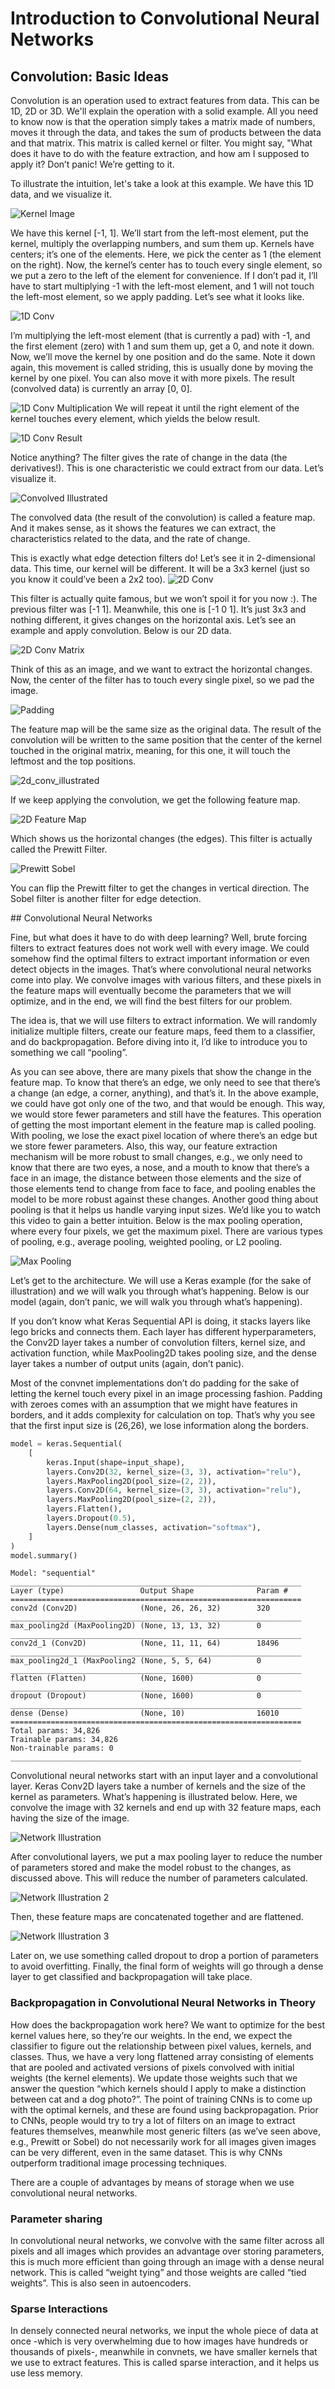 # Introduction to Convolutional Neural Networks

## Convolution: Basic Ideas

Convolution is an operation used to extract features from data. This can be 1D, 2D or 3D. We'll  explain the operation with a solid example. All you need to know now is that the operation simply takes a matrix made of numbers, moves it through the data, and takes the sum of products between the data and that matrix. This matrix is called kernel or filter. You might say, "What does it have to do with the feature extraction, and how am I supposed to apply it?
Don’t panic! We’re getting to it.

To illustrate the intuition, let's take a look at this example. We have this 1D data, and we visualize it.

![Kernel Image](https://huggingface.co/datasets/hf-vision/course-assets/resolve/main/CNNs/kernel_image.png)

We have this kernel [-1, 1]. We’ll start from the left-most element, put the kernel, multiply the overlapping numbers, and sum them up. Kernels have centers; it’s one of the elements. Here, we pick the center as 1 (the element on the right). Now, the kernel’s center has to touch every single element, so we put a zero to the left of the element for convenience. If I don’t pad it, I’ll have to start multiplying -1 with the left-most element, and 1 will not touch the left-most element, so we apply padding. Let’s see what it looks like.

![1D Conv](https://huggingface.co/datasets/hf-vision/course-assets/resolve/main/CNNs/1d_conv.jpg)

I’m multiplying the left-most element (that is currently a pad) with -1, and the first element (zero) with 1 and sum them up, get a 0, and note it down. Now, we’ll move the kernel by one position and do the same. Note it down again, this movement is called striding, this is usually done by moving the kernel by one pixel. You can also move it with more pixels. The result (convolved data) is currently an array [0, 0].

![1D Conv Multiplication](https://huggingface.co/datasets/hf-vision/course-assets/resolve/main/CNNs/1d_conv_multiplication.png)
We will repeat it until the right element of the kernel touches every element, which yields the below result.

![1D Conv Result](https://huggingface.co/datasets/hf-vision/course-assets/resolve/main/CNNs/1d_conv_result.png)

Notice anything? The filter gives the rate of change in the data (the derivatives!). This is one characteristic we could extract from our data. Let’s visualize it.

![Convolved Illustrated](https://huggingface.co/datasets/hf-vision/course-assets/resolve/main/CNNs/convolved_illustrated.png)

The convolved data (the result of the convolution) is called a feature map. And it makes sense, as it shows the features we can extract, the characteristics related to the data, and the rate of change.

This is exactly what edge detection filters do! Let’s see it in 2-dimensional data. This time, our kernel will be different. It will be a 3x3 kernel (just so you know it could’ve been a 2x2 too).
![2D Conv ](https://huggingface.co/datasets/hf-vision/course-assets/resolve/main/CNNs/2d_conv.png)

This filter is actually quite famous, but we won’t spoil it for you now :). The previous filter was [-1 1]. Meanwhile, this one is [-1 0 1]. It’s just 3x3 and nothing different, it gives changes on the horizontal axis. Let’s see an example and apply convolution. Below is our 2D data.

![2D Conv Matrix](https://huggingface.co/datasets/hf-vision/course-assets/resolve/main/CNNs/2d_conv_matrix.png)

Think of this as an image, and we want to extract the horizontal changes. Now, the center of the filter has to touch every single pixel, so we pad the image.

![Padding](https://huggingface.co/datasets/hf-vision/course-assets/resolve/main/CNNs/padding.png)

The feature map will be the same size as the original data. The result of the convolution will be written to the same position that the center of the kernel touched in the original matrix, meaning, for this one, it will touch the leftmost and the top positions.

![2d_conv_illustrated](https://huggingface.co/datasets/hf-vision/course-assets/resolve/main/CNNs/2d_conv_illustrated.png)

If we keep applying the convolution, we get the following feature map.

![2D Feature Map](https://huggingface.co/datasets/hf-vision/course-assets/resolve/main/CNNs/2d_feature_map.png)

Which shows us the horizontal changes (the edges). This filter is actually called the Prewitt Filter.

![Prewitt Sobel](https://huggingface.co/datasets/hf-vision/course-assets/resolve/main/CNNs/prewitt_sobel.png)

You can flip the Prewitt filter to get the changes in vertical direction. The Sobel filter is another filter for edge detection.

## Convolutional Neural Networks

Fine, but what does it have to do with deep learning? Well, brute forcing filters to extract features does not work well with every image. We could somehow find the optimal filters to extract important information or even detect objects in the images. That’s where convolutional neural networks come into play. We convolve images with various filters, and these pixels in the feature maps will eventually become the parameters that we will optimize, and in the end, we will find the best filters for our problem.

The idea is, that we will use filters to extract information. We will randomly initialize multiple filters, create our feature maps, feed them to a classifier, and do backpropagation. Before diving into it, I’d like to introduce you to something we call “pooling”.

As you can see above, there are many pixels that show the change in the feature map. To know that there’s an edge, we only need to see that there’s a change (an edge, a corner, anything), and that’s it. In the above example, we could have got only one of the two, and that would be enough. This way, we would store fewer parameters and still have the features. This operation of getting the most important element in the feature map is called pooling. With pooling, we lose the exact pixel location of where there’s an edge but we store fewer parameters. Also, this way, our feature extraction mechanism will be more robust to small changes, e.g., we only need to know that there are two eyes, a nose, and a mouth to know that there’s a face in an image, the distance between those elements and the size of those elements tend to change from face to face, and pooling enables the model to be more robust against these changes. Another good thing about pooling is that it helps us handle varying input sizes. We’d like you to watch this video to gain a better intuition. Below is the max pooling operation, where every four pixels, we get the maximum pixel. There are various types of pooling, e.g., average pooling, weighted pooling, or L2 pooling.

![Max Pooling](https://huggingface.co/datasets/hf-vision/course-assets/resolve/main/CNNs/max_pooling.png)

Let’s get to the architecture. We will use a Keras example (for the sake of illustration) and we will walk you through what’s happening. Below is our model (again, don’t panic, we will walk you through what’s happening).

If you don’t know what Keras Sequential API is doing, it stacks layers like lego bricks and connects them. Each layer has different hyperparameters, the Conv2D layer takes a number of convolution filters, kernel size, and activation function, while MaxPooling2D takes pooling size, and the dense layer takes a number of output units (again, don’t panic).

Most of the convnet implementations don’t do padding for the sake of letting the kernel touch every pixel in an image processing fashion. Padding with zeroes comes with an assumption that we might have features in borders, and it adds complexity for calculation on top. That’s why you see that the first input size is (26,26), we lose information along the borders.

```python
model = keras.Sequential(
    [
        keras.Input(shape=input_shape),
        layers.Conv2D(32, kernel_size=(3, 3), activation="relu"),
        layers.MaxPooling2D(pool_size=(2, 2)),
        layers.Conv2D(64, kernel_size=(3, 3), activation="relu"),
        layers.MaxPooling2D(pool_size=(2, 2)),
        layers.Flatten(),
        layers.Dropout(0.5),
        layers.Dense(num_classes, activation="softmax"),
    ]
)
model.summary()
```
```
Model: "sequential"
_________________________________________________________________
Layer (type)                 Output Shape              Param #   
=================================================================
conv2d (Conv2D)              (None, 26, 26, 32)        320       
_________________________________________________________________
max_pooling2d (MaxPooling2D) (None, 13, 13, 32)        0         
_________________________________________________________________
conv2d_1 (Conv2D)            (None, 11, 11, 64)        18496     
_________________________________________________________________
max_pooling2d_1 (MaxPooling2 (None, 5, 5, 64)          0         
_________________________________________________________________
flatten (Flatten)            (None, 1600)              0         
_________________________________________________________________
dropout (Dropout)            (None, 1600)              0         
_________________________________________________________________
dense (Dense)                (None, 10)                16010     
=================================================================
Total params: 34,826
Trainable params: 34,826
Non-trainable params: 0
_________________________________________________________________
```
Convolutional neural networks start with an input layer and a convolutional layer. Keras Conv2D layers take a number of kernels and the size of the kernel as parameters. What’s happening is illustrated below. Here, we convolve the image with 32 kernels and end up with 32 feature maps, each having the size of the image.

![Network Illustration](https://huggingface.co/datasets/hf-vision/course-assets/resolve/main/CNNs/network_illustration.png)

After convolutional layers, we put a max pooling layer to reduce the number of parameters stored and make the model robust to the changes, as discussed above. This will reduce the number of parameters calculated.

![Network Illustration 2](https://huggingface.co/datasets/hf-vision/course-assets/resolve/main/CNNs/network_illustration_2.png)

Then, these feature maps are concatenated together and are flattened.

![Network Illustration 3](https://huggingface.co/datasets/hf-vision/course-assets/resolve/main/CNNs/network_illustration_3.png)

Later on, we use something called dropout to drop a portion of parameters to avoid overfitting. Finally, the final form of weights will go through a dense layer to get classified and backpropagation will take place.

### Backpropagation in Convolutional Neural Networks in Theory

How does the backpropagation work here? We want to optimize for the best kernel values here, so they’re our weights. In the end, we expect the classifier to figure out the relationship between pixel values, kernels, and classes. Thus, we have a very long flattened array consisting of elements that are pooled and activated versions of pixels convolved with initial weights (the kernel elements). We update those weights such that we answer the question “which kernels should I apply to make a distinction between cat and a dog photo?”. The point of training CNNs is to come up with the optimal kernels, and these are found using backpropagation. Prior to CNNs, people would try to try a lot of filters on an image to extract features themselves, meanwhile most generic filters (as we’ve seen above, e.g., Prewitt or Sobel) do not necessarily work for all images given images can be very different, even in the same dataset. This is why CNNs outperform traditional image processing techniques.

There are a couple of advantages by means of storage when we use convolutional neural networks.

### Parameter sharing

In convolutional neural networks, we convolve with the same filter across all pixels and all images which provides an advantage over storing parameters, this is much more efficient than going through an image with a dense neural network. This is called “weight tying” and those weights are called “tied weights”. This is also seen in autoencoders.

### Sparse Interactions

In densely connected neural networks, we input the whole piece of data at once -which is very overwhelming due to how images have hundreds or thousands of pixels-, meanwhile in convnets, we have smaller kernels that we use to extract features. This is called sparse interaction, and it helps us use less memory.
